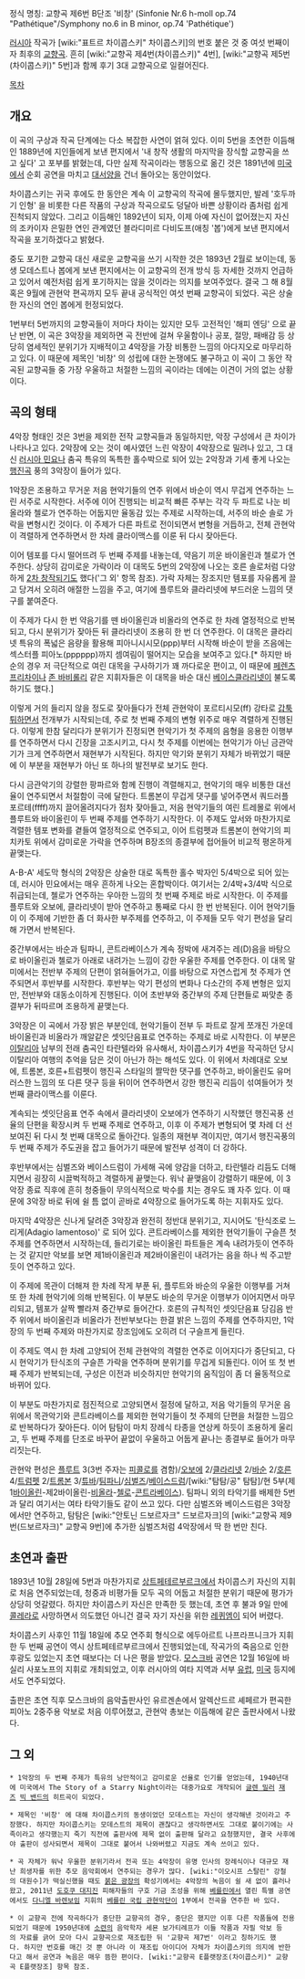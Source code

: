 정식 명칭: 교향곡 제6번 B단조 '비창'
(Sinfonie Nr.6 h-moll op.74 "Pathétique"/Symphony no.6 in B minor, op.74 'Pathétique')

[[러시아]] 작곡가 [wiki:"표트르 차이콥스키" 차이콥스키]의 번호 붙은 것 중 여섯 번째이자 최후의 [[교향곡]]. 흔히 [wiki:"교향곡 제4번(차이콥스키)" 4번], [wiki:"교향곡 제5번(차이콥스키)" 5번]과 함께 후기 3대 교향곡으로 일컬어진다.

[[목차]]

== 개요 ==
이 곡의 구상과 작곡 단계에는 다소 복잡한 사연이 얽혀 있다. 이미 5번을 초연한 이듬해인 1889년에 지인들에게 보낸 편지에서 '내 창작 생활의 마지막을 장식할 교향곡을 쓰고 싶다' 고 포부를 밝혔는데, 다만 실제 작곡이라는 행동으로 옮긴 것은 1891년에 [[미국]]에서 순회 공연을 마치고 [[대서양]]을 건너 돌아오는 동안이었다.

차이콥스키는 귀국 후에도 한 동안은 계속 이 교향곡의 작곡에 몰두했지만, 발레 '호두까기 인형' 을 비롯한 다른 작품의 구상과 작곡으로도 덩달아 바쁜 상황이라 좀처럼 쉽게 진척되지 않았다. 그리고 이듬해인 1892년이 되자, 이제 아예 자신이 없어졌는지 자신의 조카이자 은밀한 연인 관계였던 블라디미르 다비도프(애칭 '봅')에게 보낸 편지에서 작곡을 포기하겠다고 밝혔다.

중도 포기한 교향곡 대신 새로운 교향곡을 쓰기 시작한 것은 1893년 2월로 보이는데, 동생 모데스트나 봅에게 보낸 편지에서는 이 교향곡의 전개 방식 등 자세한 것까지 언급하고 있어서 예전처럼 쉽게 포기하지는 않을 것이라는 의지를 보여주었다. 결국 그 해 8월 혹은 9월에 관현악 편곡까지 모두 끝내 공식적인 여섯 번째 교향곡이 되었다. 곡은 상술한 자신의 연인 봅에게 헌정되었다.

1번부터 5번까지의 교향곡들이 저마다 차이는 있지만 모두 고전적인 '해피 엔딩' 으로 끝난 반면, 이 곡은 3악장을 제외하면 곡 전반에 걸쳐 우울함이나 공포, 절망, 패배감 등 상당히 염세적인 분위기가 지배적이고 4악장을 가장 비통한 느낌의 아다지오로 마무리하고 있다. 이 때문에 제목인 '비창' 의 성립에 대한 논쟁에도 불구하고 이 곡이 그 동안 작곡된 교향곡들 중 가장 우울하고 처절한 느낌의 곡이라는 데에는 이견이 거의 없는 상황이다.

== 곡의 형태 ==
4악장 형태인 것은 3번을 제외한 전작 교향곡들과 동일하지만, 악장 구성에서 큰 차이가 나타나고 있다. 2악장에 오는 것이 예사였던 느린 악장이 4악장으로 밀려나 있고, 그 대신 [[러시아 민요]]나 춤곡 특유의 독특한 홀수박으로 되어 있는 2악장과 기세 좋게 나오는 [[행진곡]] 풍의 3악장이 들어가 있다.

1악장은 조용하고 무거운 저음 현악기들의 연주 위에서 바순이 역시 무겁게 연주하는 느린 서주로 시작한다. 서주에 이어 진행되는 비교적 빠른 주부는 각각 두 파트로 나눈 비올라와 첼로가 연주하는 어둡지만 율동감 있는 주제로 시작하는데, 서주의 바순 솔로 가락을 변형시킨 것이다. 이 주제가 다른 파트로 전이되면서 변형을 거듭하고, 전체 관현악이 격렬하게 연주하면서 한 차례 클라이맥스를 이룬 뒤 다시 잦아든다.

이어 템포를 다시 떨어뜨려 두 번째 주제를 내놓는데, 약음기 끼운 바이올린과 첼로가 연주한다. 상당히 감미로운 가락이라 이 대목도 5번의 2악장에 나오는 호른 솔로처럼 다양하게 [[2차 창작]]되기도 했다('그 외' 항목 참조). 가락 자체는 장조지만 템포를 자유롭게 끌고 당겨서 오히려 애절한 느낌을 주고, 여기에 플루트와 클라리넷에 부드러운 느낌의 댓구를 붙여준다.

이 주제가 다시 한 번 약음기를 뗀 바이올린과 비올라의 연주로 한 차례 열정적으로 반복되고, 다시 분위기가 잦아든 뒤 클라리넷이 조용히 한 번 더 연주한다. 이 대목은 클라리넷 특유의 폭넓은 음량을 활용해 피아니시시모(ppp)부터 시작해 바순이 받을 즈음에는 섹스터플 피아노(pppppp)까지 셈여림이 떨어지는 모습을 보여주고 있다.[* 하지만 바순의 경우 저 극단적으로 여린 대목을 구사하기가 꽤 까다로운 편이고, 이 때문에 [[페렌츠 프리차이]]나 [[존 바비롤리]] 같은 지휘자들은 이 대목을 바순 대신 [[베이스클라리넷]]이 불도록 하기도 했다.]

이렇게 거의 들리지 않을 정도로 잦아들다가 전체 관현악이 포르티시모(ff) 강타로 [[갑툭튀]]하면서 전개부가 시작되는데, 주로 첫 번째 주제의 변형 위주로 매우 격렬하게 진행된다. 이렇게 한참 달리다가 분위기가 진정되면 현악기가 첫 주제의 음형을 응용한 이행부를 연주하면서 다시 긴장을 고조시키고, 다시 첫 주제를 이번에는 현악기가 아닌 금관악기가 크게 연주하면서 재현부가 시작된다. 하지만 악기와 분위기 자체가 바뀌었기 때문에 이 부분을 재현부가 아닌 또 하나의 발전부로 보기도 한다.

다시 금관악기의 강렬한 팡파르와 함께 진행이 격렬해지고, 현악기의 매우 비통한 대선율이 연주되면서 처절함이 극에 달한다. 트롬본이 무겁게 댓구를 넣어주면서 쿼드러플 포르테(ffff)까지 끌어올려지다가 점차 잦아들고, 저음 현악기들의 여린 트레몰로 위에서 플루트와 바이올린이 두 번째 주제를 연주하기 시작한다. 이 주제도 앞서와 마찬가지로 격렬한 템포 변화를 곁들여 열정적으로 연주되고, 이어 트럼펫과 트롬본이 현악기의 피치카토 위에서 감미로운 가락을 연주하며 B장조의 종결부에 접어들어 비교적 평온하게 끝맺는다.

A-B-A' 세도막 형식의 2악장은 상술한 대로 독특한 홀수 박자인 5/4박으로 되어 있는데, 러시아 민요에서는 매우 흔하게 나오는 혼합박이다. 여기서는 2/4박+3/4박 식으로 취급되는데, 첼로가 연주하는 우아한 느낌의 첫 번째 주제로 바로 시작한다. 이 주제를 플루트와 오보에, 클라리넷이 받아 연주하고 통째로 다시 한 번 반복된다. 이어 현악기들이 이 주제에 기반한 좀 더 화사한 부주제를 연주하고, 이 주제들 모두 악기 편성을 달리해 가면서 반복된다.

중간부에서는 바순과 팀파니, 콘트라베이스가 계속 정박에 새겨주는 레(D)음을 바탕으로 바이올린과 첼로가 아래로 내려가는 느낌이 강한 우울한 주제를 연주한다. 이 대목 말미에서는 전반부 주제의 단편이 얽혀들어가고, 이를 바탕으로 자연스럽게 첫 주제가 연주되면서 후반부를 시작한다. 후반부는 악기 편성의 변화나 다소간의 주제 변형은 있지만, 전반부와 대동소이하게 진행된다. 이어 초반부와 중간부의 주제 단편들로 짜맞춘 종결부가 뒤따르며 조용하게 끝맺는다.

3악장은 이 곡에서 가장 밝은 부분인데, 현악기들이 전부 두 파트로 잘게 쪼개진 가운데 바이올린과 비올라가 깨알같은 셋잇단음표로 연주하는 주제로 바로 시작한다. 이 부분은 [[이탈리아]] 남부의 전래 춤곡인 타란텔라와 유사해서, 차이콥스키가 4번을 작곡하던 당시 이탈리아 여행의 추억을 담은 것이 아닌가 하는 해석도 있다. 이 위에서 차례대로 오보에, 트롬본, 호른+트럼펫이 행진곡 스타일의 짤막한 댓구를 연주하고, 바이올린도 유머러스한 느낌의 또 다른 댓구 등을 뒤이어 연주하면서 강한 행진곡 리듬이 섞여들어가 첫 번째 클라이맥스를 이룬다.

계속되는 셋잇단음표 연주 속에서 클라리넷이 오보에가 연주하기 시작했던 행진곡풍 선율의 단편을 확장시켜 두 번째 주제로 연주하고, 이후 이 주제가 변형되어 몇 차례 더 선보여진 뒤 다시 첫 번째 대목으로 돌아간다. 일종의 재현부 격이지만, 여기서 행진곡풍의 두 번째 주제가 주도권을 잡고 들어가기 때문에 발전부 성격이 더 강하다.

후반부에서는 심벌즈와 베이스드럼이 가세해 곡에 양감을 더하고, 타란텔라 리듬도 더해지면서 굉장히 시끌벅적하고 격렬하게 끝맺는다. 워낙 끝맺음이 강렬하기 때문에, 이 3악장 종료 직후에 흔히 청중들이 무의식적으로 박수를 치는 경우도 꽤 자주 있다. 이 때문에 3악장 바로 뒤에 쉴 틈 없이 곧바로 4악장으로 들어가도록 하는 지휘자도 있다.

마지막 4악장은 신나게 달려준 3악장과 완전히 정반대 분위기고, 지시어도 '탄식조로 느리게(Adagio lamentoso)' 로 되어 있다. 콘트라베이스를 제외한 현악기들이 구슬픈 첫 주제를 연주하면서 시작하는데, 들리기로는 바이올린 파트들은 계속 내려가듯이 연주하는 것 같지만 악보를 보면 제1바이올린과 제2바이올린이 내려가는 음을 하나 씩 주고받듯이 연주하고 있다.

이 주제에 목관이 더해져 한 차례 작게 부푼 뒤, 플루트와 바순의 우울한 이행부를 거쳐 또 한 차례 현악기에 의해 반복된다. 이 부분도 바순의 무거운 이행부가 이어지면서 마무리되고, 템포가 살짝 빨라져 중간부로 들어간다. 호른의 규칙적인 셋잇단음표 당김음 반주 위에서 바이올린과 비올라가 전반부보다는 한결 밝은 느낌의 주제를 연주하지만, 1악장의 두 번째 주제와 마찬가지로 장조임에도 오히려 더 구슬프게 들린다.

이 주제도 역시 한 차례 고양되어 전체 관현악의 격렬한 연주로 이어지다가 중단되고, 다시 현악기가 탄식조의 구슬픈 가락을 연주하며 분위기를 무겁게 되돌린다. 이어 또 첫 번째 주제가 반복되는데, 구성은 이전과 비슷하지만 현악기의 움직임이 좀 더 율동적으로 바뀌어 있다.

이 부분도 마찬가지로 점진적으로 고양되면서 절정에 달하고, 저음 악기들의 무거운 음 위에서 목관악기와 콘트라베이스를 제외한 현악기들이 첫 주제의 단편을 처절한 느낌으로 반복하다가 잦아든다. 이어 탐탐이 마치 장례식 타종을 연상케 하듯이 조용하게 울리고, 두 번째 주제를 단조로 바꾸어 끝없이 우울하고 어둡게 끝나는 종결부로 들어가 마무리짓는다.

관현악 편성은 [[플루트]] 3(3번 주자는 [[피콜로]]를 겸함)/[[오보에]] 2/[[클라리넷]] 2/[[바순]] 2/[[호른]] 4/[[트럼펫]] 2/[[트롬본]] 3/[[튜바]]/[[팀파니]]/[[심벌즈]]/[[베이스드럼]]/[wiki:"탐탐/공" 탐탐]/현 5부(제1[[바이올린]]-제2바이올린-[[비올라]]-[[첼로]]-[[콘트라베이스]]). 팀파니 외의 타악기를 배제한 5번과 달리 여기서는 여타 타악기들도 같이 쓰고 있다. 다만 심벌즈와 베이스드럼은 3악장에서만 연주하고, 탐탐은 [wiki:"안토닌 드보르자크" 드보르자크]의 [wiki:"교향곡 제9번(드보르자크)" 교향곡 9번]에 추가한 심벌즈처럼 4악장에서 딱 한 번만 친다.

== 초연과 출판 ==
1893년 10월 28일에 5번과 마찬가지로 [[상트페테르부르크]]에서 차이콥스키 자신의 지휘로 처음 연주되었는데, 청중과 비평가들 모두 곡의 어둡고 처절한 분위기 때문에 평가가 상당히 엇갈렸다. 하지만 차이콥스키 자신은 만족한 듯 했는데, 초연 후 불과 9일 만에 [[콜레라]]로 사망하면서 의도했던 아니건 결국 자기 자신을 위한 [[레퀴엠]]이 되어 버렸다.

차이콥스키 사후인 11월 18일에 추모 연주회 형식으로 에두아르트 나프라프니크가 지휘한 두 번째 공연이 역시 상트페테르부르크에서 진행되었는데, 작곡가의 죽음으로 인한 후광도 있었는지 초연 때보다는 더 나은 평을 받았다. [[모스크바]] 공연은 12월 16일에 바실리 사포노프의 지휘로 개최되었고, 이후 러시아의 여타 지역과 서부 [[유럽]], [[미국]] 등지에서도 연주되었다.

출판은 초연 직후 모스크바의 음악출판사인 유르겐손에서 알렉산드르 셰페르가 편곡한 피아노 2중주용 악보로 처음 이루어졌고, 관현악 총보는 이듬해에 같은 출판사에서 나왔다.

== 그 외 ==
 * 1악장의 두 번째 주제가 특유의 낭만적이고 감미로운 선율로 인기를 얻었는데, 1940년대에 미국에서 The Story of a Starry Night이라는 대중가요로 개작되어 [[글렌 밀러]] [[재즈]] [[빅 밴드]]의 히트곡이 되었다.

 * 제목인 '비창' 에 대해 차이콥스키의 동생이었던 모데스트는 자신이 생각해낸 것이라고 주장했다. 하지만 차이콥스키는 모데스트의 제목이 괜찮다고 생각하면서도 그대로 붙이기에는 사족이라고 생각했는지 죽기 직전에 출판사에 제목 없이 출판해 달라고 요청했지만, 결국 사후에야 출판이 성사되면서 제목이 그대로 붙어서 나와버렸고 지금도 계속 쓰이고 있다.

 * 곡 자체가 워낙 우울한 분위기라서 전곡 또는 4악장이 유명 인사의 장례식이나 대규모 재난 희생자를 위한 추모 음악회에서 연주되는 경우가 많다. [wiki:"이오시프 스탈린" 강철의 대원수]가 떡실신했을 때도 [[붉은 광장]]의 확성기에서는 4악장의 녹음이 쉴 새 없이 흘러나왔고, 2011년 [[도호쿠 대지진]] 피해자들의 구호 기금 조성을 위해 [[베를린]]에서 열린 특별 공연에서도 [[다니엘 바렌보임]] 지휘의 [[베를린 국립 관현악단]]이 1부에서 전곡을 연주한 바 있다.

 * 이 교향곡 전에 작곡하다가 중단한 교향곡의 경우, 중단은 했지만 이후 다른 작품들에 전용되었기 때문에 1950년대에 [[소련]]의 음악학자 세묜 보가티례프가 이들 작품과 자필 악보 등의 자료를 긁어 모아 다시 교향곡으로 재조립한 뒤 '교향곡 제7번' 이라고 칭하기도 했다. 하지만 번호를 매긴 것 뿐 아니라 이 재조립 아이디어 자체가 차이콥스키의 의지에 반한다고 해서 공연과 녹음은 매우 뜸한 편이다. [wiki:"교향곡 E플랫장조(차이콥스키)" 교향곡 E플랫장조] 항목 참조.
